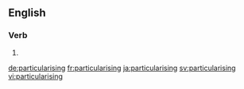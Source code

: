 ==English==

===Verb===
{{head|en}}

# {{present participle of|particularise}}

[[de:particularising]]
[[fr:particularising]]
[[ja:particularising]]
[[sv:particularising]]
[[vi:particularising]]